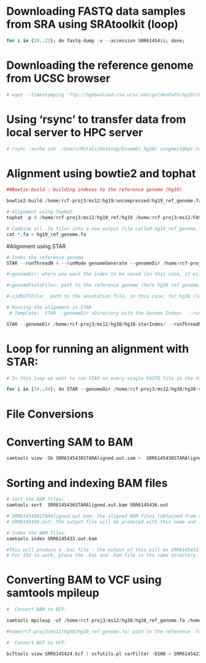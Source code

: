 # Downloading FASTQ data samples from SRA using SRAtoolkit (loop)


```r
for i in {20..22}; do fastq-dump -v --accession SRR61454$i; done;
```

# Downloading the reference genome from UCSC browser
```r
# wget --timestamping 'ftp://hgdownload.cse.ucsc.edu/goldenPath/hg19/chromosomes/*'

```

# Using 'rsync' to transfer data from local server to HPC server
```r
# rsync -avzhe ssh  /Users/Mitali/Desktop/Ensembl_hg38/ singhmit@hpc-transfer:/home/rcf-proj3/ms12/
```

# Alignment using bowtie2 and tophat

```r
##Bowtie-build : building indexes to the reference genome (hg19)

bowtie2-build /home/rcf-proj3/ms12/hg19/uncompressed/hg19_ref_genome.fa hg19

# Alignment using TopHat
tophat -p 8 /home/rcf-proj3/ms12/hg19_ref/hg19 /home/rcf-proj3/ms12/FASTQ/AD/SRR6145433.fastq

# Combine all .fa files into a new output file called hg19_ref_genome.fa
cat *.fa > hg19_ref_genome.fa

```

#Alignment using STAR

```r
# Index the reference genome
STAR --runThreadN 4 --runMode genomeGenerate --genomeDir /home/rcf-proj3/ms12/hg38/hg38-starIndex --genomeFastaFiles /home/rcf-proj3/ms12/hg38/hg38_ref_genome.fa --sjdbGTFfile /home/rcf-proj3/ms12/hg38/Homo_sapiens.GRCh38.79.gtf --sjdbOverhang 100

#—genomeDir: where you want the index to be saved (in this case, it will be in the directory hg38-starIndex)

#—genomeFastaFiles: path to the reference genome (here hg38 ref genome)

#—sjdbGTFFile:  path to the annotation file, in this case, for hg38 (in this case both hg38 ref genome and hg38 annotation files were downloaded from ENSEMBL: Both files must be downloaded from the same place)

```

```r
# Running the alignment in STAR
 # Template:  STAR --genomeDir <Directory with the Genome Index>  --runThreadN <# cpus> --readFilesIn <FASTQ file> --outFileNamePrefix <OutputPrefix>

STAR --genomeDir /home/rcf-proj3/ms12/hg38/hg38-starIndex/ --runThreadN 24 --readFilesIn /home/rcf-proj3/ms12/FASTQ/AD/SRR6145433.fastq --outFileNamePrefix SRR6145433STAR
```


# Loop for running an alignment with STAR:


```r

# In this loop we want to run STAR on every single FASTQ file in the directory AD (path: /home/rcf-proj3/ms12/FASTQ/AD/file name)

for i in {34..44}; do STAR --genomeDir /home/rcf-proj3/ms12/hg38/hg38-starIndex/ --runThreadN 24 --readFilesIn /home/rcf-proj3/ms12/FASTQ/AD/SRR61454$i.fastq --outFileNamePrefix SRR61454$iSTAR; done;

```

# File Conversions

# Converting SAM to BAM
```r
samtools view -Sb SRR6145438STARAligned.out.sam >  SRR6145438STARAligned.out.bam
```

# Sorting and indexing BAM files
```r
# Sort the BAM files:
samtools sort  SRR6145436STARAligned.out.bam SRR6145436.out

# SRR6145436STARAligned.out.bam: the aligned BAM files (obtained from samtools view command)
# SRR6145436.out: The output file will be produced with this name and .bam extension (for this file, the output will be SRR6145436.out.bam

```

```r
# Index the BAM files:
samtools index SRR6145433.out.bam

#This will produce a .bai file : the output of this will be SRR6145433.out.bam.bai
# For IGV to work, place the .bai and .bam file in the same directory. IGV requires the index file for the BAM file to upload the genome onto the browser

```

# Converting BAM to VCF using samtools mpileup

```r
#  Convert BAM to BCF:

samtools mpileup -uf /home/rcf-proj3/ms12/hg38/hg38_ref_genome.fa /home/rcf-proj3/ms12/FASTQ/OLD/STAR_output/bam/SRR6145424.out.bam | bcftools view -bvcg - > SRR6145424.bcf

#home/rcf-proj3/ms12/hg38/hg38_ref_genome.fa: path to the reference .fa file

#  Convert BCF to VCF:

bcftools view SRR6145424.bcf | vcfutils.pl varFilter -D100 > SRR6145423.flt.vcf
```
